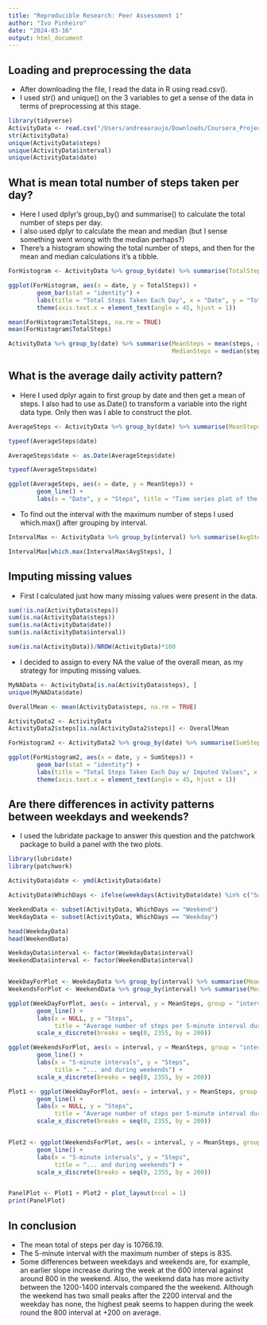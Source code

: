 ```yaml
---
title: "Reproducible Research: Peer Assessment 1"
author: "Ivo Pinheiro"
date: "2024-03-16"
output: html_document
---
```


## Loading and preprocessing the data

- After downloading the file, I read the data in R using read.csv(). 
- I used str() and unique() on the 3 variables to get a sense of the data in terms of preprocessing at this stage. 

```r

library(tidyverse)
ActivityData <- read.csv("/Users/andreaaraujo/Downloads/Coursera_Project/activity.csv")
str(ActivityData)
unique(ActivityData$steps)
unique(ActivityData$interval)
unique(ActivityData$date)

```


## What is mean total number of steps taken per day?

- Here I used dplyr's group_by() and summarise() to calculate the total number of steps per day.
- I also used dplyr to calculate the mean and median (but I sense something went wrong with the median perhaps?)
- There's a histogram showing the total number of steps, and then for the mean and median calculations it's a tibble. 

```r

ForHistogram <- ActivityData %>% group_by(date) %>% summarise(TotalSteps = sum(steps))

ggplot(ForHistogram, aes(x = date, y = TotalSteps)) +
        geom_bar(stat = "identity") +
        labs(title = "Total Steps Taken Each Day", x = "Date", y = "Total Steps") +
        theme(axis.text.x = element_text(angle = 45, hjust = 1))

mean(ForHistogram$TotalSteps, na.rm = TRUE)
mean(ForHistogram$TotalSteps)

ActivityData %>% group_by(date) %>% summarise(MeanSteps = mean(steps, na.rm = TRUE), 
                                              MedianSteps = median(steps, na.rm = TRUE))

```


## What is the average daily activity pattern?

- Here I used dplyr again to first group by date and then get a mean of steps. I also had to use as.Date() to transform a variable into the right data type. Only then was I able to construct the plot.

```r

AverageSteps <- ActivityData %>% group_by(date) %>% summarise(MeanSteps = mean(steps, na.rm = TRUE))

typeof(AverageSteps$date)

AverageSteps$date <- as.Date(AverageSteps$date)

typeof(AverageSteps$date)

ggplot(AverageSteps, aes(x = date, y = MeanSteps)) +
        geom_line() +
        labs(x = "Date", y = "Steps", title = "Time series plot of the average number of steps taken")

```

- To find out the interval with the maximum number of steps I used which.max() after grouping by interval. 

```r

IntervalMax <- ActivityData %>% group_by(interval) %>% summarise(AvgSteps = mean(steps, na.rm = TRUE))

IntervalMax[which.max(IntervalMax$AvgSteps), ]

````



## Imputing missing values

- First I calculated just how many missing values were present in the data. 

```r

sum(!is.na(ActivityData$steps))
sum(is.na(ActivityData$steps))   
sum(is.na(ActivityData$date))
sum(is.na(ActivityData$interval))

sum(is.na(ActivityData))/NROW(ActivityData)*100


````

- I decided to assign to every NA the value of the overall mean, as my strategy for imputing missing values.

```r


MyNAData <- ActivityData[is.na(ActivityData$steps), ]
unique(MyNAData$date)

OverallMean <- mean(ActivityData$steps, na.rm = TRUE)

ActivityData2 <- ActivityData  
ActivityData2$steps[is.na(ActivityData2$steps)] <- OverallMean

ForHistogram2 <- ActivityData2 %>% group_by(date) %>% summarise(SumSteps = sum(steps))

ggplot(ForHistogram2, aes(x = date, y = SumSteps)) +
        geom_bar(stat = "identity") +
        labs(title = "Total Steps Taken Each Day w/ Imputed Values", x = "Date", y = "Total Steps") +
        theme(axis.text.x = element_text(angle = 45, hjust = 1))

````

## Are there differences in activity patterns between weekdays and weekends?

- I used the lubridate package to answer this question and the patchwork package to build a panel with the two plots. 

```r

library(lubridate)
library(patchwork)

ActivityData$date <- ymd(ActivityData$date)

ActivityData$WhichDays <- ifelse(weekdays(ActivityData$date) %in% c("Saturday", "Sunday"), "Weekend", "Weekday")

WeekendData <- subset(ActivityData, WhichDays == "Weekend")
WeekdayData <- subset(ActivityData, WhichDays == "Weekday")

head(WeekdayData)
head(WeekendData)

WeekdayData$interval <- factor(WeekdayData$interval)
WeekendData$interval <- factor(WeekendData$interval)


WeekDayForPlot <- WeekdayData %>% group_by(interval) %>% summarise(MeanSteps = mean(steps, na.rm = TRUE))
WeekendsForPlot <- WeekendData %>% group_by(interval) %>% summarise(MeanSteps = mean(steps, na.rm = TRUE))

ggplot(WeekDayForPlot, aes(x = interval, y = MeanSteps, group = "interval")) +
        geom_line() + 
        labs(x = NULL, y = "Steps", 
             title = "Average number of steps per 5-minute interval during the week...") +
        scale_x_discrete(breaks = seq(0, 2355, by = 200))

ggplot(WeekendsForPlot, aes(x = interval, y = MeanSteps, group = "interval")) +
        geom_line() +
        labs(x = "5-minute intervals", y = "Steps", 
             title = "... and during weekends") +
        scale_x_discrete(breaks = seq(0, 2355, by = 200))

Plot1 <- ggplot(WeekDayForPlot, aes(x = interval, y = MeanSteps, group = "interval")) +
        geom_line() + 
        labs(x = NULL, y = "Steps", 
             title = "Average number of steps per 5-minute interval during the week...") +
        scale_x_discrete(breaks = seq(0, 2355, by = 200))


Plot2 <- ggplot(WeekendsForPlot, aes(x = interval, y = MeanSteps, group = "interval")) +
        geom_line() +
        labs(x = "5-minute intervals", y = "Steps", 
             title = "... and during weekends") +
        scale_x_discrete(breaks = seq(0, 2355, by = 200))


PanelPlot <- Plot1 + Plot2 + plot_layout(ncol = 1)
print(PanelPlot)

````

## In conclusion

- The mean total of steps per day is 10766.19.
- The 5-minute interval with the maximum number of steps is 835.
- Some differences between weekdays and weekends are, for example, an earlier slope increase during the week at the 600 interval against around 800 in the weekend. Also, the weekend data has more activity between the 1200-1400 intervals compared the the weekend. Although the weekend has two small peaks after the 2200 interval and the weekday has none, the highest peak seems to happen during the week round the 800 interval at +200 on average. 

